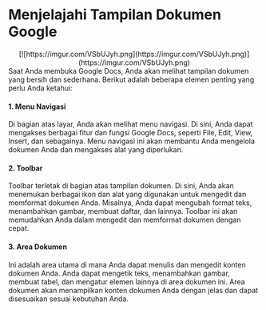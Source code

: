 # Menjelajahi Tampilan Dokumen Google
<div align = "center">
[![https://imgur.com/VSbUJyh.png](https://imgur.com/VSbUJyh.png)](https://imgur.com/VSbUJyh.png)
</div>
    Saat Anda membuka Google Docs, Anda akan melihat tampilan dokumen yang bersih dan
sederhana. Berikut adalah beberapa elemen penting yang perlu Anda ketahui:

#### 1. Menu Navigasi

Di bagian atas layar, Anda akan melihat menu navigasi. Di sini, Anda
dapat mengakses berbagai fitur dan fungsi Google Docs, seperti File, Edit, View, Insert, dan
sebagainya. Menu navigasi ini akan membantu Anda mengelola dokumen Anda dan
mengakses alat yang diperlukan.

#### 2. Toolbar

Toolbar terletak di bagian atas tampilan dokumen. Di sini, Anda akan
menemukan berbagai ikon dan alat yang digunakan untuk mengedit dan memformat
dokumen Anda. Misalnya, Anda dapat mengubah format teks, menambahkan gambar,
membuat daftar, dan lainnya. Toolbar ini akan memudahkan Anda dalam mengedit dan
memformat dokumen dengan cepat.

#### 3. Area Dokumen

Ini adalah area utama di mana Anda dapat menulis dan mengedit konten
dokumen Anda. Anda dapat mengetik teks, menambahkan gambar, membuat tabel, dan
mengatur elemen lainnya di area dokumen ini. Area dokumen akan menampilkan konten
dokumen Anda dengan jelas dan dapat disesuaikan sesuai kebutuhan Anda.
